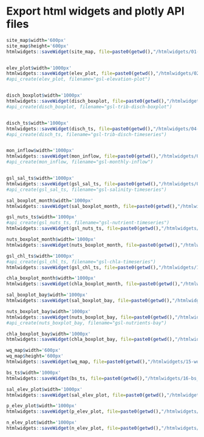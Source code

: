 # Export html widgets and plotly API files
```r

site_map$width='600px'
site_map$height='600px'
htmlwidgets::saveWidget(site_map, file=paste0(getwd(),"/htmlwidgets/01-site_map.html"), title="Site locations")


elev_plot$width='1000px'
htmlwidgets::saveWidget(elev_plot, file=paste0(getwd(),"/htmlwidgets/02-elev_plot.html"), title="GSL water surface elevation")
#api_create(elev_plot, filename="gsl-elevation-plot")


disch_boxplot$width='1000px'
htmlwidgets::saveWidget(disch_boxplot, file=paste0(getwd(),"/htmlwidgets/03-disch_boxplot.html"), title="GSL tributary daily discharge")
#api_create(disch_boxplot, filename="gsl-trib-disch-boxplot")


disch_ts$width='1000px'
htmlwidgets::saveWidget(disch_ts, file=paste0(getwd(),"/htmlwidgets/04-disch_ts.html"), title="GSL tributary daily discharge")
#api_create(disch_ts, filename="gsl-trib-disch-timeseries")


mon_inflow$width='1000px'
htmlwidgets::saveWidget(mon_inflow, file=paste0(getwd(),"/htmlwidgets/05-mon_inflow.html"), title="GSL tributary monthly inflow")
#api_create(mon_inflow, filename="gsl-monthly-inflow")


gsl_sal_ts$width='1000px'
htmlwidgets::saveWidget(gsl_sal_ts, file=paste0(getwd(),"/htmlwidgets/06-gsl_sal_ts.html"), title="GSL salinity")
#api_create(gsl_sal_ts, filename="gsl-salinity-timeseries")

sal_boxplot_month$width='1000px'
htmlwidgets::saveWidget(sal_boxplot_month, file=paste0(getwd(),"/htmlwidgets/07-sal_boxplot_month.html"), title="GSL salinity by bay")

gsl_nuts_ts$width='1000px'
#api_create(gsl_nuts_ts, filename="gsl-nutrient-timeseries")
htmlwidgets::saveWidget(gsl_nuts_ts, file=paste0(getwd(),"/htmlwidgets/08-gsl_nuts_ts.html"), title="GSL nutrients")

nuts_boxplot_month$width='1000px'
htmlwidgets::saveWidget(nuts_boxplot_month, file=paste0(getwd(),"/htmlwidgets/09-nuts_boxplot_month.html"), title="GSL nutrients")

gsl_chl_ts$width='1000px'
#api_create(gsl_chl_ts, filename="gsl-chla-timeseries")
htmlwidgets::saveWidget(gsl_chl_ts, file=paste0(getwd(),"/htmlwidgets/10-gsl_chl_ts.html"), title="GSL chlorophyll a")

chla_boxplot_month$width='1000px'
htmlwidgets::saveWidget(chla_boxplot_month, file=paste0(getwd(),"/htmlwidgets/11-chla_boxplot_month.html"), title="GSL chlorophyll a")

sal_boxplot_bay$width='1000px'
htmlwidgets::saveWidget(sal_boxplot_bay, file=paste0(getwd(),"/htmlwidgets/12-sal_boxplot_bay.html"), title="GSL salinity by bay")

nuts_boxplot_bay$width='1000px'
htmlwidgets::saveWidget(nuts_boxplot_bay, file=paste0(getwd(),"/htmlwidgets/13-nuts_boxplot_bay.html"), title="GSL nutrients by bay")
#api_create(nuts_boxplot_bay, filename="gsl-nutrients-bay")

chla_boxplot_bay$width='1000px'
htmlwidgets::saveWidget(chla_boxplot_bay, file=paste0(getwd(),"/htmlwidgets/14-chla_boxplot_bay.html"), title="GSL chlorophyll a by bay")

wq_map$width='600px'
wq_map$height='600px'
htmlwidgets::saveWidget(wq_map, file=paste0(getwd(),"/htmlwidgets/15-wq_map.html"), title="GSL surface water quality")

bs_ts$width='1000px'
htmlwidgets::saveWidget(bs_ts, file=paste0(getwd(),"/htmlwidgets/16-bs_ts.html"), title="Bottom:surface ratios")

sal_elev_plot$width='1000px'
htmlwidgets::saveWidget(sal_elev_plot, file=paste0(getwd(),"/htmlwidgets/17-sal_elev_plot.html"), title="Surface salinity ~ lake elevation")

p_elev_plot$width='1000px'
htmlwidgets::saveWidget(p_elev_plot, file=paste0(getwd(),"/htmlwidgets/18-p_elev_plot.html"), title="Surface phosphorus ~ lake elevation")

n_elev_plot$width='1000px'
htmlwidgets::saveWidget(n_elev_plot, file=paste0(getwd(),"/htmlwidgets/19-n_elev_plot.html"), title="Surface nitrogen ~ lake elevation")


```

